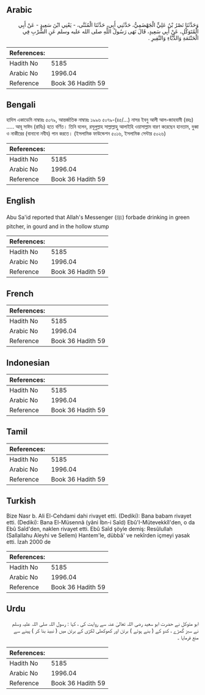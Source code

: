 ## Arabic


<div dir="rtl" lang="ar" style={{fontSize:'larger',backgroundColor:'#f8f9fa',padding:20}}>
وَحَدَّثَنَا نَصْرُ بْنُ عَلِيٍّ الْجَهْضَمِيُّ، حَدَّثَنِي أَبِي، حَدَّثَنَا الْمُثَنَّى، - يَعْنِي ابْنَ سَعِيدٍ - عَنْ أَبِي الْمُتَوَكِّلِ، عَنْ أَبِي سَعِيدٍ، قَالَ نَهَى رَسُولُ اللَّهِ صلى الله عليه وسلم عَنِ الشُّرْبِ فِي الْحَنْتَمَةِ وَالدُّبَّاءِ وَالنَّقِيرِ ‏.‏
</div>
<div style={{backgroundColor:'#f8f9fa',padding:20, marginBottom: 10}}><table> <thead> <tr> <th>References:</th> <th></th> </tr> </thead> <tbody><tr><td>Hadith No</td><td>5185</td></tr><tr><td>Arabic No</td><td>1996.04</td></tr><tr><td>Reference</td><td>Book 36 Hadith 59</td></tr></tbody></table></div>

## Bengali


<div dir="ltr" lang="bn" style={{fontSize:'larger',backgroundColor:'#f8f9fa',padding:20}}>
হাদিস একাডেমি নাম্বারঃ ৫০৭৯, আন্তর্জাতিক নাম্বারঃ ১৯৯৬ ৫০৭৯-(৪৫/...) নাসর ইবনু আলী আল-জাহযামী (রহঃ) ..... আবূ সাঈদ (রাযিঃ) হতে বর্ণিত। তিনি বলেন, রসূলুল্লাহ সাল্লাল্লাহু আলাইহি ওয়াসাল্লাম বারণ করেছেন হানতাম, দুব্বা ও নাকীরের (বানানো নবীয) পান করতে। (ইসলামিক ফাউন্ডেশন ৫০১৬, ইসলামিক সেন্টার ৫০২৬)
</div>
<div style={{backgroundColor:'#f8f9fa',padding:20, marginBottom: 10}}><table> <thead> <tr> <th>References:</th> <th></th> </tr> </thead> <tbody><tr><td>Hadith No</td><td>5185</td></tr><tr><td>Arabic No</td><td>1996.04</td></tr><tr><td>Reference</td><td>Book 36 Hadith 59</td></tr></tbody></table></div>

## English


<div dir="ltr" lang="en" style={{fontSize:'larger',backgroundColor:'#f8f9fa',padding:20}}>
Abu Sa'id reported that Allah's Messenger (ﷺ) forbade drinking in green pitcher, in gourd and in the hollow stump
</div>
<div style={{backgroundColor:'#f8f9fa',padding:20, marginBottom: 10}}><table> <thead> <tr> <th>References:</th> <th></th> </tr> </thead> <tbody><tr><td>Hadith No</td><td>5185</td></tr><tr><td>Arabic No</td><td>1996.04</td></tr><tr><td>Reference</td><td>Book 36 Hadith 59</td></tr></tbody></table></div>

## French


<div dir="ltr" lang="fr" style={{fontSize:'larger',backgroundColor:'#f8f9fa',padding:20}}>

</div>
<div style={{backgroundColor:'#f8f9fa',padding:20, marginBottom: 10}}><table> <thead> <tr> <th>References:</th> <th></th> </tr> </thead> <tbody><tr><td>Hadith No</td><td>5185</td></tr><tr><td>Arabic No</td><td>1996.04</td></tr><tr><td>Reference</td><td>Book 36 Hadith 59</td></tr></tbody></table></div>

## Indonesian


<div dir="ltr" lang="id" style={{fontSize:'larger',backgroundColor:'#f8f9fa',padding:20}}>

</div>
<div style={{backgroundColor:'#f8f9fa',padding:20, marginBottom: 10}}><table> <thead> <tr> <th>References:</th> <th></th> </tr> </thead> <tbody><tr><td>Hadith No</td><td>5185</td></tr><tr><td>Arabic No</td><td>1996.04</td></tr><tr><td>Reference</td><td>Book 36 Hadith 59</td></tr></tbody></table></div>

## Tamil


<div dir="ltr" lang="ta" style={{fontSize:'larger',backgroundColor:'#f8f9fa',padding:20}}>

</div>
<div style={{backgroundColor:'#f8f9fa',padding:20, marginBottom: 10}}><table> <thead> <tr> <th>References:</th> <th></th> </tr> </thead> <tbody><tr><td>Hadith No</td><td>5185</td></tr><tr><td>Arabic No</td><td>1996.04</td></tr><tr><td>Reference</td><td>Book 36 Hadith 59</td></tr></tbody></table></div>

## Turkish


<div dir="ltr" lang="tr" style={{fontSize:'larger',backgroundColor:'#f8f9fa',padding:20}}>
Bize Nasr b. Ali El-Cehdami dahi rivayet etti. (Dediki): Bana babam rivayet etti. (Dediki): Bana El-Müsennâ (yâni İbn-i Saîd) Ebû'I-MütevekkîI'den, o da Ebû Saîd'den, naklen rivayet etti. Ebû Saîd şöyle demiş: Resûlullah (Sallallahu Aleyhi ve Sellem) Hantem'le, dübbâ' ve nekîrden içmeyi yasak etti. İzah 2000 de
</div>
<div style={{backgroundColor:'#f8f9fa',padding:20, marginBottom: 10}}><table> <thead> <tr> <th>References:</th> <th></th> </tr> </thead> <tbody><tr><td>Hadith No</td><td>5185</td></tr><tr><td>Arabic No</td><td>1996.04</td></tr><tr><td>Reference</td><td>Book 36 Hadith 59</td></tr></tbody></table></div>

## Urdu


<div dir="rtl" lang="ur" style={{fontSize:'larger',backgroundColor:'#f8f9fa',padding:20}}>
ابو متوکل نے حضرت ابو سعید رضی اللہ تعالیٰ عنہ سے روایت کی ، کہا : رسول اللہ صلی اللہ علیہ وسلم نے سبز گھڑے ، کدو کے ( بنے ہوئے ) برتن اور کھوکھلی لکڑی کے برتن میں ( نبیذ بنا کر ) پینے سے منع فرمایا ۔
</div>
<div style={{backgroundColor:'#f8f9fa',padding:20, marginBottom: 10}}><table> <thead> <tr> <th>References:</th> <th></th> </tr> </thead> <tbody><tr><td>Hadith No</td><td>5185</td></tr><tr><td>Arabic No</td><td>1996.04</td></tr><tr><td>Reference</td><td>Book 36 Hadith 59</td></tr></tbody></table></div>